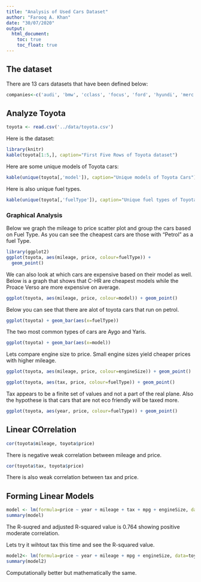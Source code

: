 ```yaml
---
title: "Analysis of Used Cars Dataset"
author: "Farooq A. Khan"
date: "30/07/2020"
output:
  html_document:
    toc: true
    toc_float: true
---
```


## The dataset
There are 13 cars datasets that have been defined below: 

```r
companies<-c('audi', 'bmw', 'cclass', 'focus', 'ford', 'hyundi', 'merc', 'skoda', 'toyota', 'unclean cclass', 'unclean focus', 'vauxhall', 'vw')
```


## Analyze Toyota
```r
toyota <- read.csv('../data/toyota.csv')
```

Here is the dataset: 
```r
library(knitr)
kable(toyota[1:5,], caption="First Five Rows of Toyota dataset")
```

Here are some unique models of Toyota cars: 
```r
kable(unique(toyota[,'model']), caption="Unique models of Toyota Cars")
```

Here is also unique fuel types. 
```r
kable(unique(toyota[,'fuelType']), caption="Unique fuel types of Toyota Cars")
```


### Graphical Analysis
Below we graph the mileage to price scatter plot and group the cars based on Fuel Type. As you can see the cheapest cars are those with "Petrol" as a fuel Type. 
```r
library(ggplot2)
ggplot(toyota, aes(mileage, price, colour=fuelType)) + 
  geom_point()
```
We can also look at which cars are expensive based on their model as well. Below is a graph that shows that C-HR are cheapest models while the Proace Verso are more expensive on average. 
```r
ggplot(toyota, aes(mileage, price, colour=model)) + geom_point()
```

Below you can see that there are alot of toyota cars that run on petrol. 
```r
ggplot(toyota) + geom_bar(aes(x=fuelType))
```

The two most common types of cars are Aygo and Yaris.
```r
ggplot(toyota) + geom_bar(aes(x=model))
```

Lets compare engine size to price. Small engine sizes yield cheaper prices with higher mileage. 
```r
ggplot(toyota, aes(mileage, price, colour=engineSize)) + geom_point()
```

```r
ggplot(toyota, aes(tax, price, colour=fuelType)) + geom_point()
```
Tax appears to be a finite set of values and not a part of the real plane. Also the hypothese is that cars that are not eco friendly will be taxed more. 

```r
ggplot(toyota, aes(year, price, colour=fuelType)) + geom_point()
```

## Linear COrrelation
```r
cor(toyota$mileage, toyota$price)
```
There is negative weak correlation between mileage and price. 
```r
cor(toyota$tax, toyota$price)
```
There is also weak correlation between tax and price. 


## Forming Linear Models

```r
model <- lm(formula=price ~ year + mileage + tax + mpg + engineSize, data=toyota)
summary(model)
```
The R-suqred and adjusted R-squared value is 0.764 showing positive moderate correlation.

Lets try it wihtout tax this time and see the R-squared value. 
```r
model2<- lm(formula=price ~ year + mileage + mpg + engineSize, data=toyota)
summary(model2)
```
Computationally better but mathematically the same. 
